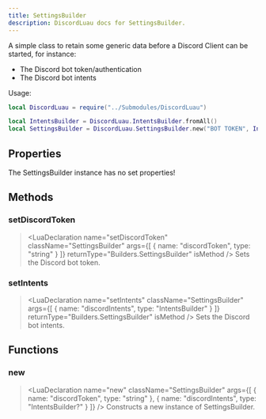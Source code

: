 ```yaml
---
title: SettingsBuilder
description: DiscordLuau docs for SettingsBuilder.
---
```

[//]: # (This file was automatically compiled through the Generator luau code under this repository)
[//]: # (if you want to edit the documentation of discord-luau, please write changes)
[//]: # (to the discord-luau repository itself, we extract the comments from discord-luau and translate)
[//]: # (them into markdown files that Nextra can interpret!)

[//]: # (----- DOCUMENT IMPORTS ----- )


[//]: # (----- DOCUMENT DESCRIPTION ----- )

A simple class to retain some generic data before a Discord Client can be started, for instance:

- The Discord bot token/authentication
- The Discord bot intents

Usage:
```lua
local DiscordLuau = require("../Submodules/DiscordLuau")

local IntentsBuilder = DiscordLuau.IntentsBuilder.fromAll()
local SettingsBuilder = DiscordLuau.SettingsBuilder.new("BOT TOKEN", IntentsBuilder)
```

[//]: # (----- DOCUMENT PROPERTIES ----- )

## Properties

The SettingsBuilder instance has no set properties!

[//]: # (----- DOCUMENT METHODS ----- )

## Methods

### setDiscordToken

> <LuaDeclaration name="setDiscordToken" className="SettingsBuilder" args={[ { name: "discordToken", type: "string" } ]} returnType="Builders.SettingsBuilder" isMethod />
Sets the Discord bot token.
### setIntents

> <LuaDeclaration name="setIntents" className="SettingsBuilder" args={[ { name: "discordIntents", type: "IntentsBuilder" } ]} returnType="Builders.SettingsBuilder" isMethod />
Sets the Discord bot intents.

[//]: # (----- DOCUMENT FUNCTIONS ----- )

## Functions

### new

> <LuaDeclaration name="new" className="SettingsBuilder" args={[ { name: "discordToken", type: "string" }, { name: "discordIntents", type: "IntentsBuilder?" } ]} />
Constructs a new instance of SettingsBuilder.

